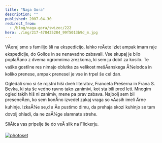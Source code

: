 ```yaml
---
title: "Naga Gora"
description: ""
published: 2007-04-30
redirect_from:
  - /blog/naga-gora/swizec/222
hero: ./img/217-478435204_99f5013b9d_m.jpg
---
```


VÄeraj smo s familijo šli na ekspedicijo, lahko reÄete izlet ampak imam raje ekspedicije, do Golice in se nenavadno zabavali. Vse skupaj je bilo poplaÄano z dvema ogromnima zrezkoma, ki sem ju dobil za kosilo. Te vaške gostilne res nimajo oblutka za velikost mešÄanskega Å¾elodca in koliko prenese, ampak prenesel je vse in trpel še cel dan.

Ogledali smo si še rojstni hiši dveh literatov, Franceta Prešerna in Frana S. Bevka, ki sta še vedno ravno tako zanimivi, kot sta bili pred leti. Mnogim ogled takih hiš ni zanimiv, mene pa prav zabava. Najbolj sem bil preseneÄen, ko sem konÄno izvedel zakaj vraga so vÄasih imeli Ärne kuhinje. IzkaÅ¾e se,d a Äe pustimo dimu, da prehaja skozi kuhinjo se tam dovolj ohladi, da ne zaÅ¾ge slamnate strehe.

SliÄica vas pripelje še do veÄ slik na Flickerju.

[![photoset](./img/217-478435204_99f5013b9d_m.jpg "photoset")](http://flickr.com/photos/7280946@N06/sets/72157600160027396/)

